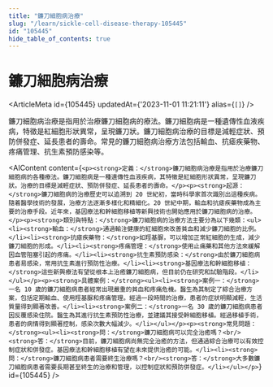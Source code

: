 ```yaml
---
title: "鐮刀細胞病治療"
slug: "/learn/sickle-cell-disease-therapy-105445"
id: "105445"
hide_table_of_contents: true
---
```



# 鐮刀細胞病治療

<ArticleMeta id={105445} updatedAt={'2023-11-01 11:21:11'} alias={`[]`} />
<div className='border-solid border-b border-t-0 my-4 border-[var(--ifm-color-gray-300)]' />

鐮刀細胞病治療是指用於治療鐮刀細胞病的療法。鐮刀細胞病是一種遺傳性血液疾病，特徵是紅細胞形狀異常，呈現鐮刀狀。鐮刀細胞病治療的目標是減輕症狀、預防併發症、延長患者的壽命。常見的鐮刀細胞病治療方法包括輸血、抗瘧疾藥物、疼痛管理、抗生素預防感染等。

<AIContent content={`<p><strong>定義：</strong>鐮刀細胞病治療是指用於治療鐮刀細胞病的各種療法。鐮刀細胞病是一種遺傳性血液疾病，其特徵是紅細胞形狀異常，呈現鐮刀狀。治療的目標是減輕症狀、預防併發症、延長患者的壽命。</p><p><strong>起源：</strong>鐮刀細胞病的治療歷史可以追溯到 20 世紀初，當時科學家首次識別出這種疾病。隨着醫學技術的發展，治療方法逐漸多樣化和精細化。20 世紀中期，輸血和抗瘧疾藥物成為主要的治療手段。近年來，基因療法和幹細胞移植等新興技術也開始應用於鐮刀細胞病的治療。</p><p><strong>類別與特點：</strong>鐮刀細胞病的治療方法主要分為以下幾類：<ul><li><strong>輸血：</strong>通過輸注健康的紅細胞來改善貧血和減少鐮刀細胞的比例。</li><li><strong>抗瘧疾藥物：</strong>如羥基脲，可以增加正常紅細胞的生成，減少鐮刀細胞的形成。</li><li><strong>疼痛管理：</strong>使用止痛藥和其他方法來緩解因血管阻塞引起的疼痛。</li><li><strong>抗生素預防感染：</strong>由於鐮刀細胞病患者易感染，常用抗生素進行預防性治療。</li><li><strong>基因療法和幹細胞移植：</strong>這些新興療法有望從根本上治癒鐮刀細胞病，但目前仍在研究和試驗階段。</li></ul></p><p><strong>具體案例：</strong><ul><li><strong>案例一：</strong>一名 10 歲的鐮刀細胞病患者經常出現嚴重的貧血和疼痛危機。醫生為其制定了綜合治療方案，包括定期輸血、使用羥基脲和疼痛管理。經過一段時間的治療，患者的症狀明顯減輕，生活質量得到顯著改善。</li><li><strong>案例二：</strong>一名 30 歲的鐮刀細胞病患者因反覆感染住院。醫生為其進行抗生素預防性治療，並建議其接受幹細胞移植。經過移植手術，患者的病情得到顯著控制，感染次數大幅減少。</li></ul></p><p><strong>常見問題：</strong><ul><li><strong>問：</strong>鐮刀細胞病可以完全治癒嗎？<br/><strong>答：</strong>目前，鐮刀細胞病尚無完全治癒的方法，但通過綜合治療可以有效控制症狀和併發症。基因療法和幹細胞移植有望在未來提供治癒的可能。</li><li><strong>問：</strong>鐮刀細胞病患者需要終生治療嗎？<br/><strong>答：</strong>大多數鐮刀細胞病患者需要長期甚至終生的治療和管理，以控制症狀和預防併發症。</li></ul></p>`} id={105445} />
